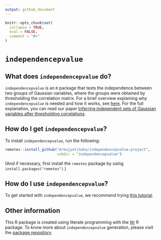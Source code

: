 ```yaml
---
output: github_document
---
```


<!-- README.md is generated from README.Rmd. Please edit that file -->

```r
knitr::opts_chunk$set(
  collapse = TRUE,
  eval = FALSE,
  comment = "#>"
)
```

# `independencepvalue`

## What does `independencepvalue` do?
`independencepvalue` is an `R` package that tests the independence between two groups of Gaussian variables, where the groups were obtained by thresholding the correlation matrix.  For a brief overview explaining why `independencepvalue` is needed and how it works, see [here](articles/Overview.html).  For the full explanation, you can read our paper [Inferring independent sets of Gaussian variables after thresholding correlations](https://arxiv.org/abs/2211.01521).

## How do I get `independencepvalue`?

To install `independencepvalue`, run the following:

```r
remotes::install_github("ArkajyotiSaha/independencepvalue-project",
                        subdir = "independencepvalue")
```

(And if necessary, first install the `remotes` package by using `install.packages("remotes")`.)

## How do I use `independencepvalue`?

To get started with `independencepvalue`, we recommend trying [this tutorial](articles/Tutorial.html).

## Other information

This R package is created using literate programming with the [litr](https://github.com/jacobbien/litr-project/tree/main/litr) R package. To know more about `independencepvalue` generation, please visit the [package repository](https://github.com/ArkajyotiSaha/independencepvalue-project).